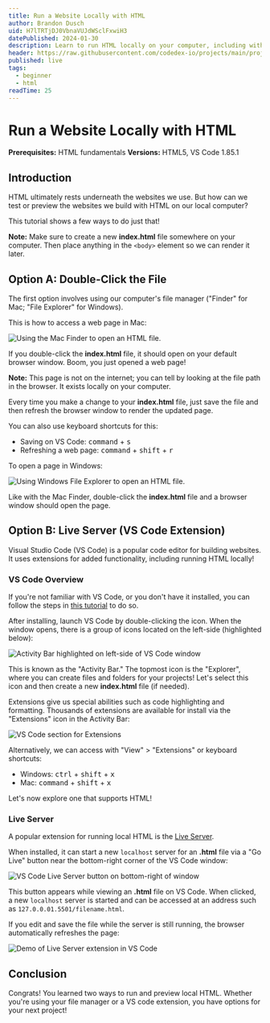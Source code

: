 ```yaml
---
title: Run a Website Locally with HTML
author: Brandon Dusch
uid: H7lTRTjDJ0VbnaVUJdWSclFxwiH3
datePublished: 2024-01-30
description: Learn to run HTML locally on your computer, including with VS Code.
header: https://raw.githubusercontent.com/codedex-io/projects/main/projects/run-a-website-locally-with-html/header.gif
published: live
tags:
  - beginner
  - html
readTime: 25
---
```


<BannerImage
  link="https://raw.githubusercontent.com/codedex-io/projects/main/projects/run-a-website-locally-with-html/header.gif"
  description="Title Image"
  uid={true}
  cl="for-sidebar"
/>

# Run a Website Locally with HTML

<AuthorAvatar
  author_name="Brandon Dusch"
  author_avatar="/images/projects/authors/brandon_dusch.png"
  username="Dusch4593"
  uid={true}
/>

<BannerImage
  link="https://raw.githubusercontent.com/codedex-io/projects/main/projects/run-a-website-locally-with-html/header.gif"
  description="Title Image"
  uid={true}
/>

**Prerequisites:** HTML fundamentals
**Versions:** HTML5, VS Code 1.85.1

## Introduction

HTML ultimately rests underneath the websites we use. But how can we test or preview the websites we build with HTML on our local computer?

This tutorial shows a few ways to do just that!

**Note:** Make sure to create a new **index.html** file somewhere on your computer. Then place anything in the `<body>` element so we can render it later.

## Option A: Double-Click the File

The first option involves using our computer's file manager ("Finder" for Mac; "File Explorer" for Windows).

This is how to access a web page in Mac:

<img src="https://raw.githubusercontent.com/codedex-io/projects/main/projects/run-a-website-locally-with-html/open-html-on-mac-finder.gif" alt="Using the Mac Finder to open an HTML file." />

If you double-click the **index.html** file, it should open on your default browser window. Boom, you just opened a web page!

**Note:** This page is not on the internet; you can tell by looking at the file path in the browser. It exists locally on your computer.

Every time you make a change to your **index.html** file, just save the file and then refresh the browser window to render the updated page.

You can also use keyboard shortcuts for this:

- Saving on VS Code: <kbd>command</kbd> + <kbd>s</kbd>
- Refreshing a web page: <kbd>command</kbd> + <kbd>shift</kbd> + <kbd>r</kbd>

To open a page in Windows:

<img src="https://raw.githubusercontent.com/codedex-io/projects/main/projects/run-a-website-locally-with-html/open-html-in-windows-explorer.png" alt="Using Windows File Explorer to open an HTML file." />

Like with the Mac Finder, double-click the **index.html** file and a browser window should open the page.

## Option B: Live Server (VS Code Extension)

Visual Studio Code (VS Code) is a popular code editor for building websites. It uses extensions for added functionality, including running HTML locally!

### VS Code Overview

If you're not familiar with VS Code, or you don't have it installed, you can follow the steps in [this tutorial](https://www.codedex.io/projects/set-up-your-local-environment-in-python#setting-up) to do so.

After installing, launch VS Code by double-clicking the icon. When the window opens, there is a group of icons located on the left-side (highlighted below):

<img src="https://raw.githubusercontent.com/codedex-io/projects/main/projects/run-a-website-locally-with-html/vs-code-activity-bar.png" alt="Activity Bar highlighted on left-side of VS Code window" />

This is known as the "Activity Bar." The topmost icon is the "Explorer", where you can create files and folders for your projects! Let's select this icon and then create a new **index.html** file (if needed).

Extensions give us special abilities such as code highlighting and formatting. Thousands of extensions are available for install via the "Extensions" icon in the Activity Bar:

<img src="https://raw.githubusercontent.com/codedex-io/projects/main/projects/run-a-website-locally-with-html/vs-code-extensions.gif" alt="VS Code section for Extensions" />

Alternatively, we can access with "View" > "Extensions" or keyboard shortcuts:

- Windows: <kbd>ctrl</kbd> + <kbd>shift</kbd> + <kbd>x</kbd>
- Mac: <kbd>command</kbd> + <kbd>shift</kbd> + <kbd>x</kbd>

Let's now explore one that supports HTML!

### Live Server

A popular extension for running local HTML is the [Live Server](https://marketplace.visualstudio.com/items?itemName=ritwickdey.LiveServer).

When installed, it can start a new `localhost` server for an **.html** file via a "Go Live" button near the bottom-right corner of the VS Code window:

<img src="https://raw.githubusercontent.com/codedex-io/projects/main/projects/run-a-website-locally-with-html/live-server-button.png" alt="VS Code Live Server button on bottom-right of window" />

This button appears while viewing an **.html** file on VS Code. When clicked, a new `localhost` server is started and can be accessed at an address such as `127.0.0.01.5501/filename.html`.

If you edit and save the file while the server is still running, the browser automatically refreshes the page:

<img src="https://raw.githubusercontent.com/codedex-io/projects/main/projects/run-a-website-locally-with-html/live-server-demo.gif" alt="Demo of Live Server extension in VS Code" />

## Conclusion

Congrats! You learned two ways to run and preview local HTML. Whether you're using your file manager or a VS code extension, you have options for your next project!
